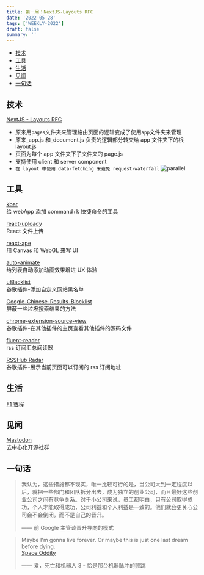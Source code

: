 ```yaml
---
title: 第一周：NextJS-Layouts RFC
date: '2022-05-28'
tags: ['WEEKLY-2022']
draft: false
summary: ''
---
```


- [技术](#技术)
- [工具](#工具)
- [生活](#生活)
- [见闻](#见闻)
- [一句话](#一句话)

## 技术

[NextJS - Layouts RFC](https://nextjs.org/blog/layouts-rfc#route-segments)

- 原来用`pages`文件夹来管理路由页面的逻辑变成了使用`app`文件夹来管理
- 原来\_app.js 和\_document.js 负责的逻辑部分转交给 app 文件夹下的根 layout.js
- 页面为每个 app 文件夹下子文件夹的 page.js
- 支持使用 client 和 server component
- `在 layout 中使用 data-fetching 来避免 request-waterfall`
  ![parallel](https://cdn.jsdelivr.net/gh/klaaay/pbed@main/uPic/0jTq3J.jpeg)

## 工具

[kbar](https://github.com/timc1/kbar)  
给 webApp 添加 command+k 快捷命令的工具

[react-uploady](https://github.com/rpldy/react-uploady)  
React 文件上传

[react-ape](https://github.com/raphamorim/react-ape)  
用 Canvas 和 WebGL 来写 UI

[auto-animate](https://github.com/formkit/auto-animate)  
给列表自动添加动画效果增进 UX 体验

[uBlacklist](https://chrome.google.com/webstore/detail/ublacklist/pncfbmialoiaghdehhbnbhkkgmjanfhe)  
谷歌插件-添加自定义网站黑名单

[Google-Chinese-Results-Blocklist](https://github.com/cobaltdisco/Google-Chinese-Results-Blocklist)  
屏蔽一些垃圾搜索结果的方法

[chrome-extension-source-view](https://chrome.google.com/webstore/detail/chrome-extension-source-v/jifpbeccnghkjeaalbbjmodiffmgedin/related)  
谷歌插件-在其他插件的主页查看其他插件的源码文件

[fluent-reader](https://github.com/yang991178/fluent-reader)  
rss 订阅汇总阅读器

[RSSHub Radar](https://chrome.google.com/webstore/detail/rsshub-radar/kefjpfngnndepjbopdmoebkipbgkggaa/related?utm_source=chrome-ntp-icon)  
谷歌插件-展示当前页面可以订阅的 rss 订阅地址

## 生活

[F1 赛程](https://f1calendar.com/zh)

## 见闻

[Mastodon](https://joinmastodon.org/)  
去中心化开源社群

## 一句话

> 我认为，这些措施都不现实，唯一比较可行的是，当公司大到一定程度以后，就把一些部门和团队拆分出去，成为独立的创业公司，而且最好这些创业公司之间有竞争关系。对于小公司来说，员工都明白，只有公司取得成功，个人才能取得成功，公司利益和个人利益是一致的。他们就会更关心公司会不会倒闭，而不是自己的晋升。
>
> —— 前 Google 主管谈晋升导向的模式

> Maybe I'm gonna live forever. Or maybe this is just one last dream before dying.  
> [Space Oddity](https://music.163.com/song?id=1218773&userid=310853149)
>
> —— 爱，死亡和机器人 3 - 恰是那台机器脉冲的颤跳
